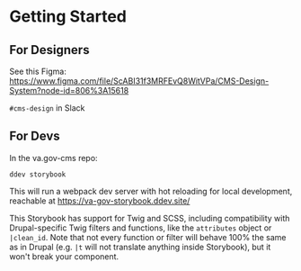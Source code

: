 
<Meta title="Getting started" />

<style>
  {`

  `}
</style>

# Getting Started



## For Designers
See this Figma: https://www.figma.com/file/ScABI31f3MRFEvQ8WitVPa/CMS-Design-System?node-id=806%3A15618

`#cms-design` in Slack

## For Devs
In the va.gov-cms repo:
```
ddev storybook
```

This will run a webpack dev server with hot reloading for local development, reachable at https://va-gov-storybook.ddev.site/

This Storybook has support for Twig and SCSS, including compatibility with Drupal-specific Twig filters and functions, like the `attributes` object or `|clean_id`.
Note that not every function or filter will behave 100% the same as in Drupal (e.g. `|t` will not translate anything inside Storybook), but it won't break your component.

